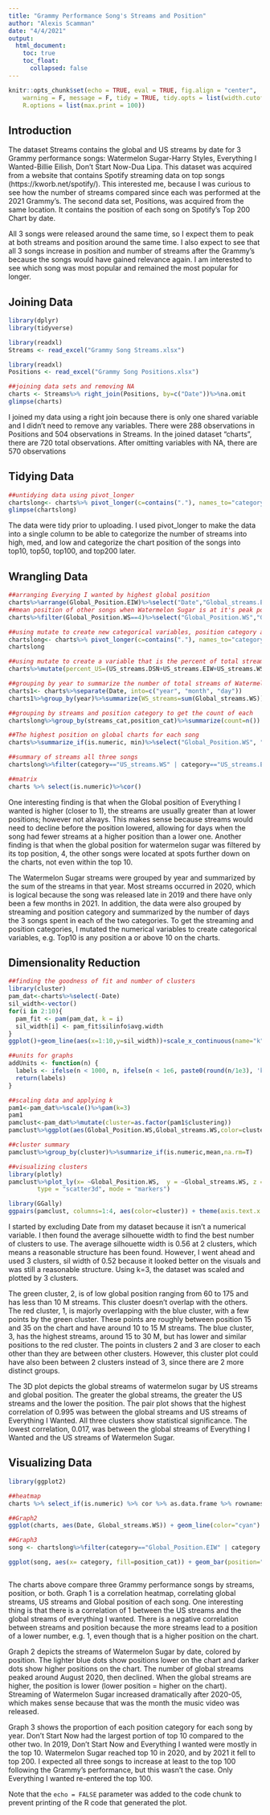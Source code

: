 ```yaml
---
title: "Grammy Performance Song's Streams and Position"
author: "Alexis Scamman"
date: "4/4/2021"
output:
  html_document:
    toc: true
    toc_float:
      collapsed: false
---
```


```r
knitr::opts_chunk$set(echo = TRUE, eval = TRUE, fig.align = "center", 
    warning = F, message = F, tidy = TRUE, tidy.opts = list(width.cutoff = 60), 
    R.options = list(max.print = 100))
```

## Introduction

The dataset Streams contains the global and US streams by date for 3 Grammy performance songs: Watermelon Sugar-Harry Styles, Everything I Wanted-Billie Eilish, Don't Start Now-Dua Lipa. This dataset was acquired from a website that contains Spotify streaming data on top songs (https://kworb.net/spotify/). This interested me, because I was curious to see how the number of streams compared since each was performed at the 2021 Grammy's. The second data set, Positions, was acquired from the same location. It contains the position of each song on Spotify's Top 200 Chart by date. 

All 3 songs were released around the same time, so I expect them to peak at both streams and position around the same time. I also expect to see that all 3 songs increase in position and number of streams after the Grammy's because the songs would have gained relevance again. I am interested to see which song was most popular and remained the most popular for longer.

## Joining Data

```R
library(dplyr)
library(tidyverse)

library(readxl)
Streams <- read_excel("Grammy Song Streams.xlsx")

library(readxl)
Positions <- read_excel("Grammy Song Positions.xlsx")

##joining data sets and removing NA
charts <- Streams%>% right_join(Positions, by=c("Date"))%>%na.omit
glimpse(charts)

```

I joined my data using a right join because there is only one shared variable and I didn't need to remove any variables. There were 288 observations in Positions and 504 observations in Streams. In the joined dataset "charts", there are 720 total observations. After omitting variables with NA, there are 570 observations 

## Tidying Data 

```R
##untidying data using pivot_longer
chartslong<- charts%>% pivot_longer(c=contains("."), names_to="category", values_to="value")%>%separate(category, into=c("chart", "category", "song"))
glimpse(chartslong)

```
The data were tidy prior to uploading. I used pivot_longer to make the data into a single column to be able to categorize the number of streams into high, med, and low and categorize the chart position of the songs into top10, top50, top100, and top200 later.

## Wrangling Data
```R
##arranging Everying I wanted by highest global position
charts%>%arrange(Global_Position.EIW)%>%select("Date","Global_streams.EIW","Global_Position.EIW")
##mean position of other songs when Watermelon Sugar is at it's peak position
charts%>%filter(Global_Position.WS==4)%>%select("Global_Position.WS","Global_Position.EIW", "Global_Position.DSN") %>% summarise_if(is.numeric, mean)

##using mutate to create new categorical variables, position category and streams category 
chartslong<- charts%>% pivot_longer(c=contains("."), names_to="category", values_to="value")%>%mutate(streams_cat = case_when(value>20000000 ~ "high",value<=20000000 & 5000000<=value ~ "mid", value<5000000 & 1000000<=value ~ "low")) %>%mutate(position_cat = case_when(value<200 & 100<value ~ "top200", value<=100 & 50<value ~ "top100", value<=50 & 10<value ~ "top50", value<=10 ~ "top10"))
chartslong

##using mutate to create a variable that is the percent of total streams that are from the US
charts%>%mutate(percent_US=(US_streams.DSN+US_streams.EIW+US_streams.WS)/(Global_streams.DSN+Global_streams.EIW+Global_streams.WS)*100)

##grouping by year to summarize the number of total streams of Watermelon Sugar
charts1<- charts%>%separate(Date, into=c("year", "month", "day"))
charts1%>%group_by(year)%>%summarize(WS_streams=sum(Global_streams.WS))

##grouping by streams and position category to get the count of each
chartslong%>%group_by(streams_cat,position_cat)%>%summarize(count=n())

##The highest position on global charts for each song
charts%>%summarize_if(is.numeric, min)%>%select("Global_Position.WS", "Global_Position.DSN", "Global_Position.EIW")

##summary of streams all three songs
chartslong%>%filter(category=="US_streams.WS" | category=="US_streams.EIW"| category=="US_streams.DSN")%>%summarize(mean=mean(value), sd=sd(value), count=n(), se=sd/sqrt(count), variation=var(value), median=median(value))

##matrix
charts %>% select(is.numeric)%>%cor()

```
One interesting finding is that when the Global position of Everything I wanted is higher (closer to 1), the streams are usually greater than at lower positions; however not always. This makes sense because streams would need to decline before the position lowered, allowing for days when the song had fewer streams at a higher position than a lower one. Another finding is that when the global position for watermelon sugar was filtered by its top position, 4, the other songs were located at spots further down on the charts, not even within the top 10. 

The Watermelon Sugar streams were grouped by year and summarized by the sum of the streams in that year. Most streams occurred in 2020, which is logical because the song was released late in 2019 and there have only been a few months in 2021. In addition, the data were also grouped by streaming and position category and summarized by the number of days the 3 songs spent in each of the two categories. To get the streaming and position categories, I mutated the numerical variables to create categorical variables, e.g. Top10 is any position a or above 10 on the charts.

## Dimensionality Reduction

```R
##finding the goodness of fit and number of clusters
library(cluster)
pam_dat<-charts%>%select(-Date)
sil_width<-vector()
for(i in 2:10){
  pam_fit <- pam(pam_dat, k = i)
  sil_width[i] <- pam_fit$silinfo$avg.width
}
ggplot()+geom_line(aes(x=1:10,y=sil_width))+scale_x_continuous(name="k",breaks=1:10)

##units for graphs
addUnits <- function(n) {
  labels <- ifelse(n < 1000, n, ifelse(n < 1e6, paste0(round(n/1e3), 'k'),ifelse(n < 1e9, paste0(round(n/1e6), 'M'))))
  return(labels)
}

##scaling data and applying k
pam1<-pam_dat%>%scale()%>%pam(k=3)
pam1
pamclust<-pam_dat%>%mutate(cluster=as.factor(pam1$clustering))
pamclust%>%ggplot(aes(Global_Position.WS,Global_streams.WS,color=cluster))+geom_point() + scale_y_continuous(labels = addUnits) + xlab("Global Position") + ylab("Global Streams") + ggtitle("Cluster Plot of Watermelon Sugar by Streams and Position")

##cluster summary
pamclust%>%group_by(cluster)%>%summarize_if(is.numeric,mean,na.rm=T)

##visualizing clusters
library(plotly)
pamclust%>%plot_ly(x= ~Global_Position.WS,  y = ~Global_streams.WS, z = ~US_streams.WS, color= ~cluster,
        type = "scatter3d", mode = "markers")

library(GGally)
ggpairs(pamclust, columns=1:4, aes(color=cluster)) + theme(axis.text.x = element_text(angle=45)) + scale_y_continuous(labels = addUnits) + scale_x_continuous(labels = addUnits)
```
I started by excluding Date from my dataset because it isn't a numerical variable. I then found the average silhouette width to find the best number of clusters to use. The average silhouette width is 0.56 at 2 clusters, which means a reasonable structure has been found. However, I went ahead and used 3 clusters, sil width of 0.52 because it looked better on the visuals and was still a reasonable structure. Using k=3, the dataset was scaled and plotted by 3 clusters. 

The green cluster, 2, is of low global position ranging from 60 to 175 and has less than 10 M streams. This cluster doesn't overlap with the others. The red cluster, 1, is majorly overlapping with the blue cluster, with a few points by the green cluster. These points are roughly between position 15 and 35 on the chart and have around 10 to 15 M streams. The blue cluster, 3, has the highest streams, around 15 to 30 M, but has lower and similar positions to the red cluster. The points in clusters 2 and 3 are closer to each other than they are between other clusters. However, this cluster plot could have also been between 2 clusters instead of 3, since there are 2 more distinct groups.

The 3D plot depicts the global streams of watermelon sugar by US streams and global position. The greater the global streams, the greater the US streams and the lower the position.
The pair plot shows that the highest correlation of 0.995 was between the global streams and US streams of Everything I Wanted. All three clusters show statistical significance. The lowest correlation, 0.017, was between the global streams of Everything I Wanted and the US streams of Watermelon Sugar.

## Visualizing Data


```R
library(ggplot2)

##heatmap
charts %>% select_if(is.numeric) %>% cor %>% as.data.frame %>% rownames_to_column %>% pivot_longer(-1) %>% ggplot(aes(rowname,name,fill=value))+geom_tile()+ geom_text(aes(label=round(value,2)))+ xlab("")+ ylab("")+coord_fixed() + ggtitle("Correlation Heatmap") + theme(axis.text.x = element_text(angle=-90, size=10)) + scale_fill_gradient2(low="yellow", mid="orange", high="red")

##Graph2
ggplot(charts, aes(Date, Global_streams.WS)) + geom_line(color="cyan") + geom_point(size=3, aes(color = Global_Position.WS)) + theme_minimal()  + ggtitle("Watermelon Sugar Streams by Date") + ylab("Streams") + xlab("Date") + labs(colour = "Positions") + theme(axis.text.x = element_text(angle=45)) + scale_x_datetime(date_breaks= "1 month") + scale_y_continuous(labels = addUnits)

##Graph3
song <- chartslong%>%filter(category=="Global_Position.EIW" | category =="Global_Position.WS" | category=="Global_Position.DSN") %>% mutate(category=recode(category, "Global_Position.EIW"= "Everything I Wanted ", "Global_Position.WS" = "Watermelon Sugar", "Global_Position.DSN" = "Don't Start Now"))%>%separate(Date, into=c("year","month","day"))

ggplot(song, aes(x= category, fill=position_cat)) + geom_bar(position="fill") + xlab("Song") + ggtitle("Count of Position Category by Song") +scale_fill_brewer(palette="Dark2",name = "Position Category", labels = c("top10", "top50", "top100", "top200")) + facet_wrap(~year) + theme(axis.text.x = element_text(angle=25))

```
```r

```
The charts above compare three Grammy performance songs by streams, position, or both. Graph 1 is a correlation heatmap, correlating global streams, US streams and Global position of each song. One interesting thing is that there is a correlation of 1 between the US streams and the global streams of everything I wanted. There is a negative correlation between streams and position because the more streams lead to a position of a lower number, e.g. 1, even though that is a higher position on the chart.  

Graph 2 depicts the streams of Watermelon Sugar by date, colored by position. The lighter blue dots show positions lower on the chart and darker dots show higher positions on the chart. The number of global streams peaked around August 2020, then declined. When the global streams are higher, the position is lower (lower position = higher on the chart). Streaming of Watermelon Sugar increased dramatically after 2020-05, which makes sense because that was the month the music video was released.

Graph 3 shows the proportion of each position category for each song by year. Don't Start Now had the largest portion of top 10 compared to the other two. In 2019, Don't Start Now and Everything I wanted were mostly in the top 10. Watermelon Sugar reached top 10 in 2020, and by 2021 it fell to top 200. I expected all three songs to increase at least to the top 100 following the Grammy's performance, but this wasn't the case. Only Everything I wanted re-entered the top 100.


Note that the `echo = FALSE` parameter was added to the code chunk to prevent printing of the R code that generated the plot.
